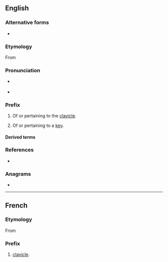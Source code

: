 ==English==

===Alternative forms===
* {{alter|en|cleid-}} {{q|before a vowel}}

===Etymology===
From {{af|en|κλείς|-o-|lang1=grc|t1=a key; the collarbone}}

===Pronunciation===
* {{a|RP}} {{IPA|en|/klʌɪ.də(ʊ)/}}
* {{a|GA}} {{IPA|en|/klaɪ.doʊ/|/klaɪ.də/}}

===Prefix===
{{en-prefix}}

# {{lb|en|anatomy}} Of or pertaining to the [[clavicle]].
# Of or pertaining to a [[key]].

====Derived terms====
{{prefixsee|en}}

===References===
* {{R:MWO}}

===Anagrams===
* {{anagrams|en|a=cdeilo|coiled|coldie|docile}}

----

==French==

===Etymology===
From {{etyl|grc|fr}}

===Prefix===
{{fr-prefix}}

# [[clavicle]].